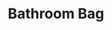 ---
title: "Bathroom Bag"
subtitle: ""
creator: ""
categories: ["shoes"]
featuredImage: "../src/assets/images/item/shoes/pouch-view1.png"
views: ["../src/assets/images/item/shoes/pouch-view1.png","../src/assets/images/item/shoes/pouch-view2.png"]
nextItem: []
---
